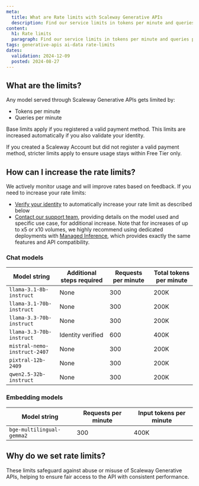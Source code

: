 ```yaml
---
meta:
  title: What are Rate limits with Scaleway Generative APIs
  description: Find our service limits in tokens per minute and queries per minute
content:
  h1: Rate limits
  paragraph: Find our service limits in tokens per minute and queries per minute
tags: generative-apis ai-data rate-limits
dates:
  validation: 2024-12-09
  posted: 2024-08-27
---
```


## What are the limits?

Any model served through Scaleway Generative APIs gets limited by:
- Tokens per minute
- Queries per minute

Base limits apply if you registered a valid payment method. This limits are increased automatically if you also validate your identity. 

<Message type="tip">
If you created a Scaleway Account but did not register a valid payment method, stricter limits apply to ensure usage stays within Free Tier only.
</Message>

## How can I increase the rate limits?

We actively monitor usage and will improve rates based on feedback.
If you need to increase your rate limits:
- [Verify your identity](https://www.scaleway.com/en/docs/account/how-to/verify-identity/) to automatically increase your rate limit as described below
- [Contact our support team](https://console.scaleway.com/support/create), providing details on the model used and specific use case, for additional increase.
Note that for increases of up to x5 or x10 volumes, we highly recommend using dedicated deployments with [Managed Inference](https://console.scaleway.com/inference/deployments), which provides exactly the same features and API compatibility.

### Chat models

| Model string | Additional steps required | Requests per minute | Total tokens per minute |
|-----------------|-----------------|-----------------|-----------------|
| `llama-3.1-8b-instruct` | None | 300 | 200K |
| `llama-3.1-70b-instruct` | None | 300 | 200K |
| `llama-3.3-70b-instruct` | None | 300 | 200K |
| `llama-3.3-70b-instruct` | Identity verified | 600 | 400K |
| `mistral-nemo-instruct-2407`| None | 300 | 200K |
| `pixtral-12b-2409`| None | 300 | 200K |
| `qwen2.5-32b-instruct`| None | 300 | 200K |

### Embedding models 

| Model string | Requests per minute | Input tokens per minute |
|-----------------|-----------------|-----------------|
| `bge-multilingual-gemma2` | 300 | 400K |

## Why do we set rate limits?

These limits safeguard against abuse or misuse of Scaleway Generative APIs, helping to ensure fair access to the API with consistent performance.
